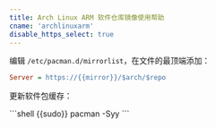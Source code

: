 ```yaml
---
title: Arch Linux ARM 软件仓库镜像使用帮助
cname: 'archlinuxarm'
disable_https_select: true
---
```


编辑 `/etc/pacman.d/mirrorlist`，在文件的最顶端添加：

<CodeBlock>

```ini
Server = https://{{mirror}}/$arch/$repo
```

</CodeBlock>

更新软件包缓存：

<CodeBlock>
```shell
{{sudo}} pacman -Syy
```
</CodeBlock>
